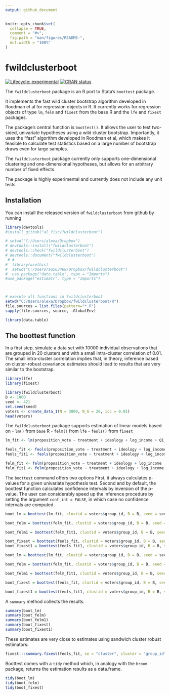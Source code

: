 ```yaml
---
output: github_document
---
```


<!-- README.md is generated from README.Rmd. Please edit that file -->

```r
knitr::opts_chunk$set(
  collapse = TRUE,
  comment = "#>",
  fig.path = "man/figures/README-",
  out.width = "100%"
)
```

# fwildclusterboot

<!-- badges: start -->
[![Lifecycle: experimental](https://img.shields.io/badge/lifecycle-experimental-orange.svg)](https://www.tidyverse.org/lifecycle/#experimental)
[![CRAN status](https://www.r-pkg.org/badges/version/fwildclusterboot)](https://CRAN.R-project.org/package=fwildclusterboot)
<!-- badges: end -->

The `fwildclusterboot` package is an R port to Stata's `boottest` package. 

It implements the fast wild cluster bootstrap algorithm developed in Roodman et al for regression objects in R. It currently works for regression objects of type `lm`, `felm` and `fixest` from the base R and the `lfe` and `fixest` packages. 

The package's central function is `boottest()`. It allows the user to test two-sided, univariate hypotheses using a wild cluster bootstrap. Importantly, it uses the "fast" algorithm developed in Roodman et al, which makes it feasible to calculate test statistics based on a large number of bootstrap draws even for large samples. 

The `fwildclusterboot` package currently only supports one-dimensional clustering and one-dimensional hypotheses, but allows for an arbitrary number of fixed effects. 

The package is highly experimental and currently does not include any unit tests.

## Installation

You can install the released version of `fwildclusterboot` from github by running 

```r
library(devtools)
#install_github("al_fisc/fwildclusterboot")
```




```r

# setwd("C:/Users/alexa/Dropbox")
# devtools::install("fwildclusterboot")
# devtools::check("fwildclusterboot")
# devtools::document("fwildclusterboot")
 # # 
#  library(usethis)
#  setwd("C:/Users/au563468/Dropbox/fwildclusterboot")
#  use_package("data.table", type = "Imports")
#use_package("estimatr", type = "Imports")



# execute all functions in fwildclusterboot 
setwd("C:/Users/alexa/Dropbox/fwildclusterboot/R")
file.sources = list.files(pattern="*.R")
sapply(file.sources, source, .GlobalEnv)

library(data.table)
```

## The boottest function 
In a first step, simulate a data set with 10000 individual observations that are grouped in 20 clusters and with a small intra-cluster correlation of 0.01. The small intra-cluster correlation implies that, in theory, inference based on cluster-robust covariance estimates should lead to results that are very similar to the bootstrap. 

```r
library(lfe)
library(fixest)

library(fwildclusterboot)
B <- 1000
seed <- 421
set.seed(seed)
voters <- create_data_1(N = 3000, N_G = 20, icc = 0.01)
head(voters)

```

The `fwildclusterboot` package supports estimation of linear models based on 
- `lm()` from `base` R
- `felm()` from `lfe`
- `feols()` from `fixest`

```r

lm_fit <- lm(proposition_vote ~ treatment + ideology + log_income + Q1_immigration , weights = NULL, data = voters)

feols_fit <- feols(proposition_vote ~ treatment + ideology + log_income , fixef = c("Q1_immigration"), weights = NULL, data = voters)
feols_fit1 <- feols(proposition_vote ~ treatment + ideology + log_income + Q1_immigration, weights = NULL, data = voters)

felm_fit <- felm(proposition_vote ~ treatment + ideology + log_income | Q1_immigration, weights = NULL, data = voters)
felm_fit1 <- felm(proposition_vote ~ treatment + ideology + log_income + Q1_immigration, weights = NULL, data = voters)
```

The `boottest` command offers two options First, it always calculates p-values for a given univariate hypothesis test.
Second and by default, the boottest function calculates confidence intervals by inversion of the p-value. The user can considerably speed up the inference procedure by setting the argument `conf_int = FALSE`, in which case no confidence intervals are computed.

```r

boot_lm = boottest(lm_fit, clustid = voters$group_id, B = B, seed = seed, param = "treatment", conf_int = FALSE)

boot_felm = boottest(felm_fit, clustid = voters$group_id, B = B, seed = seed, param = "treatment", conf_int = FALSE)

boot_felm1 = boottest(felm_fit1, clustid = voters$group_id, B = B, seed = seed, param = "treatment", conf_int = FALSE)

boot_fixest = boottest(feols_fit, clustid = voters$group_id, B = B, seed = seed, param = "treatment", conf_int = FALSE)
boot_fixest1 = boottest(feols_fit1, clustid = voters$group_id, B = B, seed = seed, param = "treatment", conf_int = FALSE, beta = 0)
```

```r
boot_lm = boottest(lm_fit, clustid = voters$group_id, B = B, seed = seed, param = "treatment", conf_int = TRUE)

boot_felm = boottest(felm_fit, clustid = voters$group_id, B = B, seed = seed, param = "treatment", conf_int = TRUE)

boot_felm1 = boottest(felm_fit1, clustid = voters$group_id, B = B, seed = seed, param = "treatment", conf_int = TRUE)

boot_fixest = boottest(feols_fit, clustid = voters$group_id, B = B, seed = seed, param = "treatment", conf_int = TRUE)

boot_fixest1 = boottest(feols_fit1, clustid = voters$group_id, B = B, seed = seed, param = "treatment", conf_int = TRUE)
```

A `summary` method collects the results. 

```r
summary(boot_lm)
summary(boot_felm)
summary(boot_felm1)
summary(boot_fixest)
summary(boot_fixest1)
```


These estimates are very close to estimates using sandwich cluster robust estimators:

```r
fixest:::summary.fixest(feols_fit, se = "cluster", cluster = "group_id")

```

Boottest comes with a `tidy` method which, in analogy with the `broom` package, returns the estimation results as a data.frame.

```r
tidy(boot_lm)
tidy(boot_felm)
tidy(boot_fixest)

```

